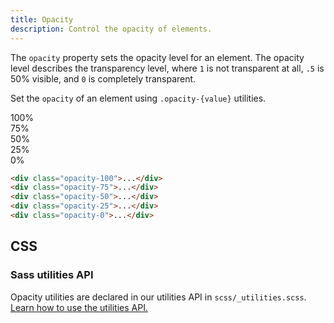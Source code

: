 ```yaml
---
title: Opacity
description: Control the opacity of elements.
---
```


The `opacity` property sets the opacity level for an element. The opacity level describes the transparency level, where `1` is not transparent at all, `.5` is 50% visible, and `0` is completely transparent.

Set the `opacity` of an element using `.opacity-{value}` utilities.

<div class="bd-example d-sm-flex">
  <div class="opacity-100 p-3 m-2 bg-primary text-light fw-bold rounded">100%</div>
  <div class="opacity-75 p-3 m-2 bg-primary text-light fw-bold rounded">75%</div>
  <div class="opacity-50 p-3 m-2 bg-primary text-light fw-bold rounded">50%</div>
  <div class="opacity-25 p-3 m-2 bg-primary text-light fw-bold rounded">25%</div>
  <div class="opacity-0 p-3 m-2 bg-primary text-light fw-bold rounded">0%</div>
</div>

```html
<div class="opacity-100">...</div>
<div class="opacity-75">...</div>
<div class="opacity-50">...</div>
<div class="opacity-25">...</div>
<div class="opacity-0">...</div>
```

## CSS

### Sass utilities API

Opacity utilities are declared in our utilities API in `scss/_utilities.scss`. [Learn how to use the utilities API.]([[docsref:/utilities/api#using-the-api]])

<ScssDocs name="utils-opacity" file="scss/_utilities.scss" />
